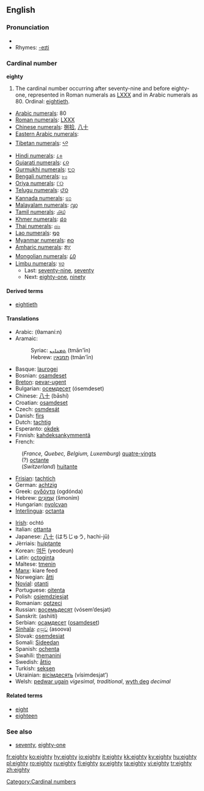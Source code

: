 ==English==
===Pronunciation===
*{{audio|en-us-eighty.ogg|Audio (US)}}
*Rhymes: [[Rhymes:English:-eɪti|-eɪti]]

===Cardinal number===
'''eighty'''

# The cardinal number occurring after seventy-nine and before eighty-one, represented in Roman numerals as [[LXXX]] and in Arabic numerals as 80. Ordinal: [[eightieth]].
*[[w:Arabic numerals|Arabic numerals]]: 80
*[[w:Roman numerals|Roman numerals]]: [[LXXX]]
*[[w:Chinese numerals|Chinese numerals]]: [[捌]][[拾]], [[八]][[十]]
*[[w:Eastern Arabic numerals|Eastern Arabic numerals]]: {{ARchar|[[٨٠]]}}
*[[w:Indian numerals|Tibetan numerals]]: [[༨༠]]
*[[w:Indian numerals|Hindi numerals]]: [[८०]]
*[[w:Indian numerals|Gujarati numerals]]: [[૮૦]]
*[[w:Indian numerals|Gurmukhi numerals]]: [[੮੦]]
*[[w:Indian numerals|Bengali numerals]]: [[৮০]]
*[[w:Indian numerals|Oriya numerals]]: [[୮୦]]
*[[w:Indian numerals|Telugu numerals]]: [[౮౦]]
*[[w:Indian numerals|Kannada numerals]]: [[೮೦]]
*[[w:Indian numerals|Malayalam numerals]]: [[൮൦]]
*[[w:Indian numerals|Tamil numerals]]: [[௮௰]]
*[[w:Khmer script|Khmer numerals]]: [[៨០]]
*[[w:Thai numerals|Thai numerals]]: [[๘๐]]
*[[w:Lao alphabet|Lao numerals]]: [[໘໐]]
*[[w:Burmese alphabet|Myanmar numerals]]: [[၈၀]]
*[[w:Amharic language|Amharic numerals]]: [[፰፲]]
*[[w:Mongolian alphabet|Mongolian numerals]]: [[᠘᠐]]
*[[w:Limbu language|Limbu numerals]]: [[᥎᥆]]
**Last: [[seventy-nine]], [[seventy]]
**Next: [[eighty-one]], [[ninety]]

====Derived terms====
*[[eightieth]]

====Translations====
{{top}}
*Arabic: {{ARchar|[[ثمانين]]}} (θamaní:n)
*Aramaic:
*:Syriac: [[ܬܡܢܐܝܢ]] (tmān'īn) {{c}}
*:Hebrew: [[תמנאין]] (tmān'īn) {{c}}
*Basque: [[laurogei]]
*Bosnian: [[osamdeset]]
*[[Breton]]: [[pevar-ugent]]
*Bulgarian: [[осемдесет]] (ósemdeset)
*Chinese: [[八]][[十]] (bāshí)
*Croatian: [[osamdeset]]
*Czech: [[osmdesát]]
*Danish: [[firs]]
*Dutch: [[tachtig]] {{f}}
*Esperanto: [[okdek]]
*Finnish: [[kahdeksankymmentä]]
*French:
:(''France, Quebec, Belgium, Luxemburg'') [[quatre-vingts]]
:(?) [[octante]]
:(''Switzerland'') [[huitante]]
*[[Frisian]]: [[tachtich]]
*German: [[achtzig]] {{f}}
*Greek: [[ογδόντα]] (ogdónda)
*Hebrew: [[שמונים|שְׁמוֹנִים]] (šmoním) {{mf}}
*Hungarian: [[nyolcvan]]
*[[Interlingua]]: [[octanta]]
{{mid}}
*[[Irish]]: ochtó
*Italian: [[ottanta]]
*Japanese: [[八]][[十]] (はちじゅう, hachi-jū)
*Jèrriais: [[huiptante]]
*Korean: [[여든]] (yeodeun)
*Latin: [[octoginta]]
*Maltese: [[tmenin]]
*[[Manx]]: kiare feed
*Norwegian: [[åtti]]
*[[Novial]]: [[otanti]]
*Portuguese: [[oitenta]]
*Polish: [[osiemdziesiąt]]
*Romanian: [[optzeci]]
*Russian: [[восемьдесят]] (vósem’desjat)
*Sanskrit: (ashiití)
*Serbian: [[осамдесет]] ([[osamdeset]])
*[[Sinhala]]: [[අසූව]] (asoova)
*Slovak: [[osemdesiat]]
*Somali: [[Sideedan]]
*Spanish: [[ochenta]]
*Swahili: [[themanini]]
*Swedish: [[åttio]]
*Turkish: [[seksen]]
*Ukrainian: [[вісімдесять]] (vísimdesjat’)
*Welsh: [[pedwar ugain]] ''vigesimal, traditional'', [[wyth deg]] ''decimal''
{{bottom}}

====Related terms====
*[[eight]]
*[[eighteen]]

===See also===
*[[seventy]], [[eighty-one]]

[[Category:Cardinal numbers]]

[[fr:eighty]]
[[ko:eighty]]
[[hy:eighty]]
[[io:eighty]]
[[it:eighty]]
[[kk:eighty]]
[[ky:eighty]]
[[hu:eighty]]
[[pl:eighty]]
[[ro:eighty]]
[[ru:eighty]]
[[fi:eighty]]
[[sv:eighty]]
[[ta:eighty]]
[[vi:eighty]]
[[tr:eighty]]
[[zh:eighty]]